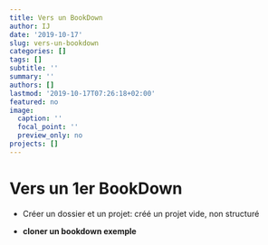 ```yaml
---
title: Vers un BookDown
author: IJ
date: '2019-10-17'
slug: vers-un-bookdown
categories: []
tags: []
subtitle: ''
summary: ''
authors: []
lastmod: '2019-10-17T07:26:18+02:00'
featured: no
image:
  caption: ''
  focal_point: ''
  preview_only: no
projects: []
---
```



# Vers un 1er BookDown

+ Créer un dossier et un projet: créé un projet vide, non structuré

+ **cloner un bookdown exemple**

